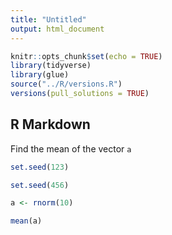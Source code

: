 ```yaml
---
title: "Untitled"
output: html_document
---
```


```r
knitr::opts_chunk$set(echo = TRUE)
library(tidyverse)
library(glue)
source("../R/versions.R")
versions(pull_solutions = TRUE)
```

## R Markdown

Find the mean of the vector `a`

```r
set.seed(123)
```

```r
set.seed(456)
```

```r
a <- rnorm(10)
```


```r
mean(a)
```

